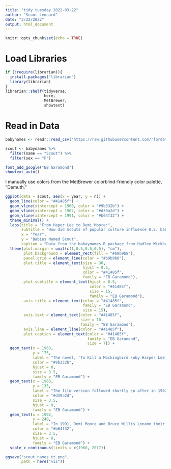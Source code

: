 ```yaml
---
title: "tidy tuesday 2022-03-22"
author: "Scout Leonard"
date: "3/22/2022"
output: html_document
---
```


```r
knitr::opts_chunk$set(echo = TRUE)
```

# Load Libraries 

```r
if (!require(librarian)){
  install.packages("librarian")
  library(librarian)
}
librarian::shelf(tidyverse,
                 here,
                 MetBrewer,
                 showtext)
```

# Read in Data

```r
babynames <- readr::read_csv('https://raw.githubusercontent.com/rfordatascience/tidytuesday/master/data/2022/2022-03-22/babynames.csv')
```

```r
scout <- babynames %>% 
  filter(name == "Scout") %>% 
  filter(sex == "F")
```

```r
font_add_google("EB Garamond")
showtext_auto()
```

I manually use colors from the MetBrewer colorblind-friendly color palette, "Demuth." 

```r

ggplot(data = scout, aes(x = year, y = n)) +
  geom_line(color = "#41485f") + 
  geom_vline(xintercept = 1960, color = "#9b332b") +
  geom_vline(xintercept = 1962, color = "#d39a2d") +
  geom_vline(xintercept = 1991, color = "#b64f32") +
  theme_minimal() +
  labs(title = "From Haper Lee to Demi Moore:",
       subtitle = "How did Scouts of popular culture influence U.S. baby names?",
       x = "Year",
       y = "Babies Named Scout",
       caption = "Data from the babaynames R package from Hadley Wickham.") +
  theme(plot.margin = unit(c(1,0.5,0.5,0.5), "cm"),
        plot.background = element_rect(fill = "#b9b9b8"),
        panel.grid = element_line(color = "#b9b9b8"),
        plot.title = element_text(size = 30, 
                                  hjust = 0.5, 
                                  color = "#41485f", 
                                  family = "EB Garamond"),
        plot.subtitle = element_text(hjust = 0.5, 
                                     color = "#41485f",
                                     size = 15,
                                     family = "EB Garamond"),
        axis.title = element_text(color = "#41485f", 
                                  family = "EB Garamond",
                                  size = 15),
        axis.text = element_text(color = "#41485f",
                                 size = 10,
                                 family = "EB Garamond"),
        axis.line = element_line(color = "#41485f"),
        plot.caption = element_text(color = "#41485f",
                                    family = "EB Garamond",
                                    size = 7)) +
  geom_text(x = 1963, 
            y = 175, 
            label = "The novel, 'To Kill a Mockingbird \nby Harper Lee, was published in 1960.", 
            color = "#9b332b",
            hjust = 0, 
            size = 3.5,
            family = "EB Garamond") +
  geom_text(x = 1963, 
            y = 135, 
            label = "The film version followed shortly \n after in 1962.",
            color = "#d39a2d",
            size = 3.5,
            hjust = 0,
            family = "EB Garamond") +
  geom_text(x = 1992,
            y = 240,
            label = "In 1991, Demi Moore and Bruce Willis \nname their baby 'Scout.'",
            color = "#b64f32",
            size = 3.5,
            hjust = 0,
            family = "EB Garamond") +
  scale_x_continuous(limits = c(1960, 2017))

ggsave("scout_names_tt.png",
       path = here("viz"))
```
